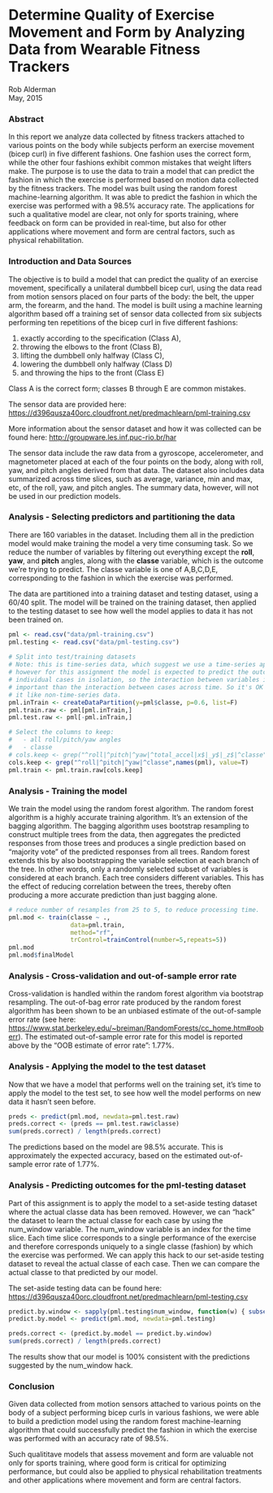 # Determine Quality of Exercise Movement and Form by Analyzing Data from Wearable Fitness Trackers

Rob Alderman  
May, 2015

### Abstract

In this report we analyze data collected by fitness trackers attached 
to various points on the body while subjects perform an exercise movement
(bicep curl) in five different fashions. One fashion uses the correct form, 
while the other four fashions exhibit common mistakes that weight lifters make. 
The purpose is to use the data to train a model that can predict the fashion in 
which the exercise is performed based on motion data collected by the fitness
trackers. The model was built using the random forest machine-learning algorithm.
It was able to predict the fashion in which the exercise was performed
with a 98.5% accuracy rate.  The applications for such a qualitative model 
are clear, not only for sports training, where feedback on form can be provided
in real-time, but also for other applications where movement and form are central
factors, such as physical rehabilitation.


### Introduction and Data Sources

The objective is to build a model that can predict the quality of an exercise movement,
specifically a unilateral dumbbell bicep curl, using the data read from motion sensors
placed on four parts of the body: the belt, the upper arm, the forearm, and the hand.
The model is built using a machine learning algorithm based off a training set of
sensor data collected from six subjects performing ten repetitions of the bicep curl
in five different fashions: 

1. exactly according to the specification (Class A), 
2. throwing the elbows to the front (Class B), 
3. lifting the dumbbell only halfway (Class C), 
4. lowering the dumbbell only halfway (Class D) 
5. and throwing the hips to the front (Class E)

Class A is the correct form; classes B through E are common mistakes.

The sensor data are provided here: [https://d396qusza40orc.cloudfront.net/predmachlearn/pml-training.csv](https://d396qusza40orc.cloudfront.net/predmachlearn/pml-training.csv)

More information about the sensor dataset and how it was collected can be found here: [http://groupware.les.inf.puc-rio.br/har](http://groupware.les.inf.puc-rio.br/har)

The sensor data include the raw data from a gyroscope, accelerometer, and magnetometer placed
at each of the four points on the body, along with roll, yaw, and pitch angles derived from 
that data.  The dataset also includes data summarized across time slices, such as average, variance, 
min and max, etc, of the roll, yaw, and pitch angles.  The summary data, however, will not be
used in our prediction models.


### Analysis - Selecting predictors and partitioning the data

There are 160 variables in the dataset.  Including them all in the prediction model
would make training the model a very time consuming task.  So we reduce the number
of variables by filtering out everything except the **roll**, **yaw**, and **pitch** angles,
along with the **classe** variable, which is the outcome we're trying to predict.  The
classe variable is one of A,B,C,D,E, corresponding to the fashion in which the 
exercise was performed.

The data are partitioned into a training dataset and testing dataset, using a
60/40 split.  The model will be trained on the training dataset, then applied
to the testing dataset to see how well the model applies to data it has not 
been trained on.


```r
pml <- read.csv("data/pml-training.csv")
pml.testing <- read.csv("data/pml-testing.csv")
                      
# Split into test/training datasets
# Note: this is time-series data, which suggest we use a time-series approach;
# however for this assignment the model is expected to predict the outcome for 
# individual cases in isolation, so the interaction between variables is more 
# important than the interaction between cases across time. So it's OK to treat 
# it like non-time-series data.
pml.inTrain <- createDataPartition(y=pml$classe, p=0.6, list=F)
pml.train.raw <- pml[pml.inTrain,]
pml.test.raw <- pml[-pml.inTrain,]

# Select the columns to keep: 
#   - all roll/pitch/yaw angles
#   - classe
# cols.keep <- grep("^roll|^pitch|^yaw|^total_accel|x$|_y$|_z$|^classe",names(pml), value=T)
cols.keep <- grep("^roll|^pitch|^yaw|^classe",names(pml), value=T)
pml.train <- pml.train.raw[cols.keep]
```

### Analysis - Training the model

We train the model using the random forest algorithm.  The random forest algorithm is 
a highly accurate training algorithm.  It's an extension of the bagging algorithm.
The bagging algorithm uses bootstrap resampling to construct multiple trees from the
data, then aggregates the predicted responses from those trees and produces a single
prediction based on "majority vote" of the predicted responses from all trees.
Random forest extends this by also bootstrapping the variable selection at each
branch of the tree.  In other words, only a randomly selected subset of variables is considered
at each branch. Each tree considers different variables.  This has the effect of 
reducing correlation between the trees, thereby often producing a more accurate prediction
than just bagging alone.


```r

# reduce number of resamples from 25 to 5, to reduce processing time.
pml.mod <- train(classe ~ ., 
                 data=pml.train, 
                 method="rf", 
                 trControl=trainControl(number=5,repeats=5))
pml.mod
pml.mod$finalModel

```

### Analysis - Cross-validation and out-of-sample error rate

Cross-validation is handled within the random forest algorithm via bootstrap resampling.
The out-of-bag error rate produced by the random forest algorithm has been shown to be
an unbiased estimate of the out-of-sample error rate
(see here: [https://www.stat.berkeley.edu/~breiman/RandomForests/cc_home.htm#ooberr](https://www.stat.berkeley.edu/~breiman/RandomForests/cc_home.htm#ooberr)). 
The estimated out-of-sample error rate for this model is reported above by the "OOB estimate of error rate": 1.77%.


### Analysis - Applying the model to the test dataset

Now that we have a model that performs well on the training set, it's time to 
apply the model to the test set, to see how well the model performs on new data
it hasn't seen before.

```r
preds <- predict(pml.mod, newdata=pml.test.raw)
preds.correct <- (preds == pml.test.raw$classe)
sum(preds.correct) / length(preds.correct)
```

The predictions based on the model are 98.5% accurate.  This is approximately the
expected accuracy, based on the estimated out-of-sample error rate of 1.77%.


### Analysis - Predicting outcomes for the pml-testing dataset

Part of this assignment is to apply the model to a set-aside testing dataset where 
the actual classe data has been removed.  However, we can "hack" the dataset to learn
the actual classe for each case by using the num_window variable.  The num_window
variable is an index for the time slice.  Each time slice corresponds to a single
performance of the exercise and therefore corresponds uniquely to a single classe
(fashion) by which the exercise was performed. We can apply this hack to our 
set-aside testing dataset to reveal the actual classe of each case.  Then we
can compare the actual classe to that predicted by our model.

The set-aside testing data can be found here: [https://d396qusza40orc.cloudfront.net/predmachlearn/pml-testing.csv](https://d396qusza40orc.cloudfront.net/predmachlearn/pml-testing.csv)

```r

predict.by.window <- sapply(pml.testing$num_window, function(w) { subset( pml,  num_window == w)$classe[1] } )
predict.by.model <- predict(pml.mod, newdata=pml.testing)

preds.correct <- (predict.by.model == predict.by.window)
sum(preds.correct) / length(preds.correct)
```

The results show that our model is 100% consistent with the predictions suggested by the 
num_window hack.



### Conclusion

Given data collected from motion sensors attached to various points on the body 
of a subject performing bicep curls in various fashions, we were able to build a
prediction model using the random forest machine-learning algorithm that could
successfully predict the fashion in which the exercise was performed with an
accuracy rate of 98.5%.  

Such qualititave models that assess movement and form are valuable not only
for sports training, where good form is critical for optimizing performance, 
but could also be applied to physical rehabilitation treatments and other applications
where movement and form are central factors.




